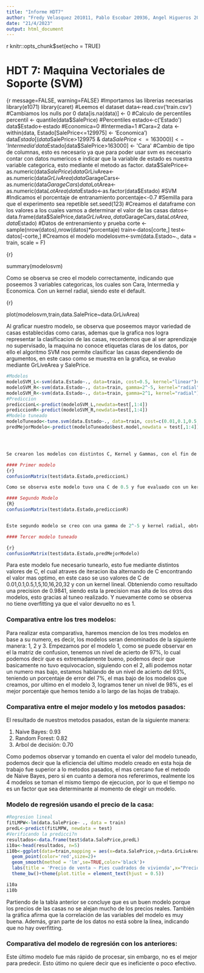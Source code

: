 ```yaml
---
title: "Informe HDT7"
author: "Fredy Velasquez 201011, Pablo Escobar 20936, Angel Higueros 20460"
date: "21/4/2023"
output: html_document
---
```


{r setup, include=FALSE}
knitr::opts_chunk$set(echo = TRUE)


# HDT 7: Maquina Vectoriales de Soporte (SVM)

{r message=FALSE, warning=FALSE}
#Importamos las librerias necesarias
library(e1071)
library(caret)
#Leemos el dataset
data<-read.csv('train.csv')
#Cambiamos los nulls por 0
data[is.na(data)] <- 0
#Calculo de percentiles
percentil <- quantile(data$SalePrice)
#Percentiles
estado<-c('Estado')
data$Estado<-estado
#Economica=0
#Intermedia=1
#Cara=2
data <- within(data, Estado[SalePrice<=129975] <- 'Economica')
data$Estado[(data$SalePrice>129975 & data$SalePrice<=163000)] <- 'Intermedia'
data$Estado[data$SalePrice>163000] <- 'Cara'
#Cambio de tipo de columnas, esto es necesario ya que para poder usar svm es necesario contar con datos numericos e indicar que la variable de estado es nuestra variable categorica, esto mediante el metodo as factor.
data$SalePrice<-as.numeric(data$SalePrice)
data$GrLivArea<-as.numeric(data$GrLivArea)
data$GarageCars<-as.numeric(data$GarageCars)
data$LotArea<-as.numeric(data$LotArea)
data$Estado<-as.factor(data$Estado)
#SVM
#Indicamos el porcentaje de entranamiento
porcentaje<-0.7
#Semilla para que el experimento sea repetible
set.seed(123)
#Creamos el dataframe con los valores a los cuales vamos a determinar el valor de las casas
datos<-data.frame(data$SalePrice,data$GrLivArea,data$GarageCars,data$LotArea,data$Estado)
#Datos de entrenamiento y prueba
corte <- sample(nrow(datos),nrow(datos)*porcentaje)
train<-datos[corte,]
test<-datos[-corte,]
#Creamos el modelo
modelosvm<-svm(data.Estado~., data = train, scale = F)




{r}

summary(modelosvm)

Como se observa se creo el modelo correctamente, indicando que poseemos 3 variables categoricas, los cuales son Cara, Intermedia y Economica. Con un kernel radial, siendo este el default. 

{r}

plot(modelosvm,train,data.SalePrice~data.GrLivArea)


Al graficar nuestro modelo, se observa que poseemos mayor variedad de casas establecidas como caras, ademas que la grafica nos logra representar la clasificacion de las casas, recordemos que al ser aprendizaje no supervisado, la maquina no conoce etiquetas claras de los datos, por ello el algoritmo SVM nos permite clasificar las casas dependiendo de argumentos, en este caso como se muestra en la grafica, se evaluo mediante GrLiveArea y SalePrice.

```r


#Modelos
modeloSVM_L<-svm(data.Estado~., data=train, cost=0.5, kernel="linear")#95%
modeloSVM_R<-svm(data.Estado~., data=train, gamma=2^-5, kernel="radial")
modeloSVM_R<-svm(data.Estado~., data=train, gamma=2^1, kernel="radial")
#Prediccion
prediccionL<-predict(modeloSVM_L,newdata=test[,1:4])
prediccionR<-predict(modeloSVM_R,newdata=test[,1:4])
#Modelo tuneado
modeloTuneado<-tune.svm(data.Estado~., data=train, cost=c(0.01,0.1,0.5,1,5,10,16,20,32), kernel="linear")
predMejorModelo<-predict(modeloTuneado$best.model,newdata = test[,1:4])




Se crearon los modelos con distintos C, Kernel y Gammas, con el fin de demostrar la diferencia entre cada uno, cabe mencionar, que tambien se tuneo un modelo, para optimizar el resultado. 

#### Primer modelo
{r}
confusionMatrix(test$data.Estado,prediccionL)

Como se observa este modelo tuvo una C de 0.5 y fue evaluado con un kernel lineal, dando como resultado una prediccion con precision de 0.9795, siendo esta muy alta, y cabe mencionar que como se observa esta no tuvo overfitting, ya que la precision no dio 1. Ademas, solo tuvo 9 casas erroneas, demostrando que fue una buena prediccion. 

#### Segundo Modelo
{R}
confusionMatrix(test$data.Estado,prediccionR)


Este segundo modelo se creo con una gamma de 2^-5 y kernel radial, obteniendo una precision de 0.93, siendo esta mas baja que la anterior, teniendo 29 casas erroneas. Indicando que este modelo no fue el mejor de todos, ademas se observa que tampoco tiene overfitting.

#### Tercer modelo tuneado

{r}
confusionMatrix(test$data.Estado,predMejorModelo)

```

Para este modelo fue necesario tunearlo, esto fue mediante distintos valores de C, el cual atraves de iteracion iba alternando de C encontrando el valor mas optimo, en este caso se uso valores de C de 0.01,0.1,0.5,1,5,10,16,20,32 y con un kernel lineal. Obteniendo como resultado una precision de 0.9841, siendo esta la precision mas alta de los otros dos modelos, esto gracias al tuneo realizado. Y nuevamente como se observa no tiene overfitting ya que el valor devuelto no es 1.

### Comparativa entre los tres modelos: 

Para realizar esta comparativa, haremos mencion de los tres modelos en base a su numero, es decir, los modelos seran denominados de la siguiente manera: 1, 2 y 3. 
Empezamos por el modelo 1, como se puede observar en el la matriz de confusion, tenemos un nivel de acierto de 97%, lo cual podemos decir que es extremadamente bueno, podemos decir que basicamente no tuvo equivocacion, siguiendo con el 2, alli podemos notar un numero mas bajo, estamos hablando de un nivel de acierto del 93%, teniendo un porcentaje de error del 7%, el mas bajo de los modelos que creamos, por ultimo en el modelo 3, logramos tener un nivel de 98%, es el mejor porcentaje que hemos tenido a lo largo de las hojas de trabajo. 


### Comparativa entre el mejor modelo y los metodos pasados: 

El resultado de nuestros metodos pasados, estan de la siguiente manera: 

1. Naive Bayes: 0.93
2. Random Forest: 0.82
3. Arbol de decisión: 0.70

Como podemos observar y tomando en cuenta el valor del modelo tuneado, podemos decir que la eficiencia del ultimo modelo creado en esta hoja de trabajo fue superior a lo metodos pasados, el mas cercano fue el metodo de Naive Bayes, pero si en cuanto a demora nos refererimos, realmente los 4 modelos se toman el mismo tiempo de ejecucion, por lo que el tiempo no es un factor que sea determinante al momento de elegir un modelo.  


### Modelo de regresión usando el precio de la casa:

```r

#Regresion lineal
fitLMPW<-lm(data.SalePrice~ ., data = train)
predL<-predict(fitLMPW, newdata = test)
#Verificando la predicci?n
resultados<-data.frame(test$data.SalePrice,predL)
i10a<-head(resultados, n=5)
i10b<-ggplot(data=train,mapping = aes(x=data.SalePrice,y=data.GrLivArea ))+
  geom_point(color='red',size=2)+
  geom_smooth(method = 'lm',se=TRUE,color='black')+
  labs(title = 'Precio de venta ~ Pies cuadrados de vivienda',x="Precio de venta",y='Pies cuadrados de vivienda')+
  theme_bw()+theme(plot.title = element_text(hjust = 0.5))


```

```r
i10a
i10b
```

Partiendo de la tabla anterior se concluye que es un buen modelo porque los precios de las casas no se alejan mucho de los precios reales. También la gráfica afirma que la correlación de las variables del modelo es muy buena. Además, gran parte de los datos no está sobre la línea, indicando que no hay overfitting.


### Comparativa del modelo de regresión con los anteriores:

Este último modelo fue más rápido de procesar, sin embargo, no es el mejor para predecir. Esto útimo no quiere decir que es ineficiente o poco efectivo.
